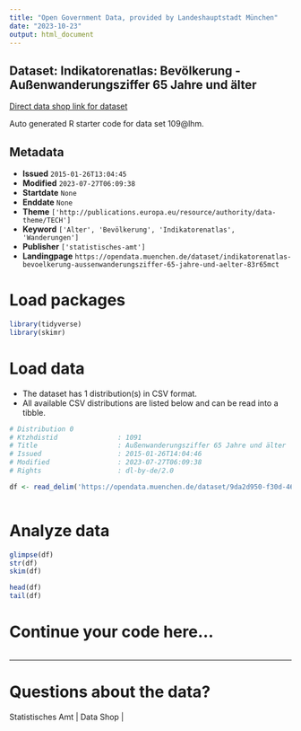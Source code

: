 ```yaml
---
title: "Open Government Data, provided by Landeshauptstadt München"
date: "2023-10-23"
output: html_document
---
```


## Dataset: Indikatorenatlas: Bevölkerung - Außenwanderungsziffer 65 Jahre und älter

[Direct data shop link for dataset](https://opendata.muenchen.de/dataset/indikatorenatlas-bevoelkerung-aussenwanderungsziffer-65-jahre-und-aelter-83r65mct)

Auto generated R starter code for data set 109@lhm.

## Metadata

- **Issued** `2015-01-26T13:04:45`
- **Modified** `2023-07-27T06:09:38`
- **Startdate** `None`
- **Enddate** `None`
- **Theme** `['http://publications.europa.eu/resource/authority/data-theme/TECH']`
- **Keyword** `['Alter', 'Bevölkerung', 'Indikatorenatlas', 'Wanderungen']`
- **Publisher** `['statistisches-amt']`
- **Landingpage** `https://opendata.muenchen.de/dataset/indikatorenatlas-bevoelkerung-aussenwanderungsziffer-65-jahre-und-aelter-83r65mct`


# Load packages

```r

library(tidyverse)
library(skimr)

```

# Load data

-   The dataset has 1 distribution(s) in CSV format.
-   All available CSV distributions are listed below and can be read into a tibble.

```r

# Distribution 0
# Ktzhdistid               : 1091
# Title                    : Außenwanderungsziffer 65 Jahre und älter
# Issued                   : 2015-01-26T14:04:46
# Modified                 : 2023-07-27T06:09:38
# Rights                   : dl-by-de/2.0

df <- read_delim('https://opendata.muenchen.de/dataset/9da2d950-f30d-46c3-97d2-da43419e788b/resource/9cd50ecb-6b04-4d2a-9be0-753800737068/download/indikat_bevoelkerung_aussenwanderungsziffer_65_jahre_und_aelter_240723.csv')



```

# Analyze data

```r

glimpse(df)
str(df)
skim(df)

head(df)
tail(df)

```

# Continue your code here...

```r

```

------------------------------------------------------------------------

# Questions about the data?

Statistisches Amt | Data Shop | 
